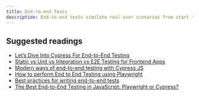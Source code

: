 ```yaml
---
title: End-to-end Tests
description: End-to-end tests simulate real user scenarios from start to finish to ensure that a software system's workflow functions as intended across all components and systems.
---
```


## Suggested readings

- [Let’s Dive Into Cypress For End-to-End Testing](https://www.smashingmagazine.com/2021/09/cypress-end-to-end-testing/)
- [Static vs Unit vs Integration vs E2E Testing for Frontend Apps](https://kentcdodds.com/blog/static-vs-unit-vs-integration-vs-e2e-tests)
- [Modern ways of end-to-end testing with Cypress JS](https://mattermost.com/blog/modern-ways-of-end-to-end-testing-with-cypress-js/)
- [How to perform End to End Testing using Playwright](https://www.browserstack.com/guide/end-to-end-testing-using-playwright)
- [Best practices for writing end-to-end tests](https://developer.shopware.com/docs/resources/guidelines/testing/e2e-best-practises.html)
- [The Best End-to-End Testing in JavaScript: Playwright or Cypress?](https://www.hotovo.com/blog/the-best-end-to-end-testing-in-javascript-playwright-or-cypress)
